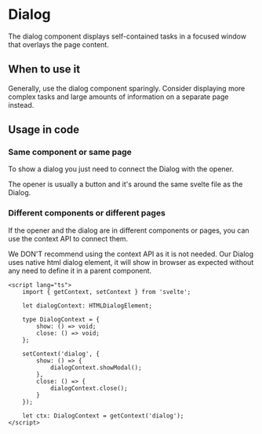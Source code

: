 
<Meta of={Stories} />

# Dialog

The dialog component displays self-contained tasks in a focused window that overlays the page content.

<Canvas withToolbar={true} of={Stories.Base} />
<Controls />

## When to use it

Generally, use the dialog component sparingly. Consider displaying more complex tasks and large amounts of information on a separate page instead.

## Usage in code

### Same component or same page

To show a dialog you just need to connect the Dialog with the opener.

The opener is usually a button and it's around the same svelte file as the Dialog.

<Canvas withToolbar={true} of={Stories.Opener} />

### Different components or different pages

If the opener and the dialog are in different components or pages, you can use the context API to connect them.

We DON'T recommend using the context API as it is not needed. Our Dialog uses native html dialog element,
it will show in browser as expected without any need to define it in a parent component.

```sveltehtml
<script lang="ts">
	import { getContext, setContext } from 'svelte';

	let dialogContext: HTMLDialogElement;

	type DialogContext = {
		show: () => void;
		close: () => void;
	};

	setContext('dialog', {
		show: () => {
			dialogContext.showModal();
		},
		close: () => {
			dialogContext.close();
		}
	});

	let ctx: DialogContext = getContext('dialog');
</script>
```

<Canvas withToolbar={true} of={Stories.Context} />
